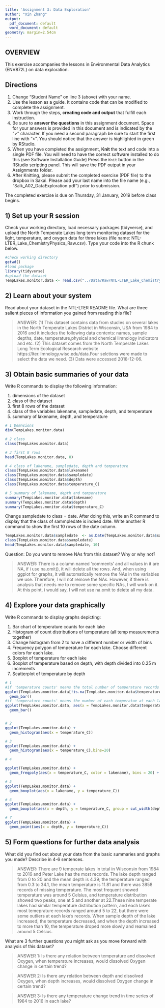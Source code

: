 ```yaml
---
title: 'Assignment 3: Data Exploration'
author: "Xin Zhang"
output:
  pdf_document: default
  word_document: default
geometry: margin=2.54cm
---
```


## OVERVIEW

This exercise accompanies the lessons in Environmental Data Analytics (ENV872L) on data exploration. 

## Directions
1. Change "Student Name" on line 3 (above) with your name.
2. Use the lesson as a guide. It contains code that can be modified to complete the assignment.
3. Work through the steps, **creating code and output** that fulfill each instruction.
4. Be sure to **answer the questions** in this assignment document.
Space for your answers is provided in this document and is indicated by the ">" character.
If you need a second paragraph be sure to start the first line with ">".
You should notice that the answer is highlighted in green by RStudio. 
6. When you have completed the assignment, **Knit** the text and code into a single PDF file.
You will need to have the correct software installed to do this (see Software Installation Guide)
Press the `Knit` button in the RStudio scripting panel.
This will save the PDF output in your Assignments folder.
8. After Knitting, please submit the completed exercise (PDF file) to the dropbox in Sakai. Please add your last name into the file name (e.g., "Salk_A02_DataExploration.pdf") prior to submission.

The completed exercise is due on Thursday, 31 January, 2019 before class begins.

## 1) Set up your R session

Check your working directory, load necessary packages (tidyverse), and upload the North Temperate Lakes long term monitoring dataset for the light, temperature, and oxygen data for three lakes (file name: NTL-LTER_Lake_ChemistryPhysics_Raw.csv). Type your code into the R chunk below.
```r
#check working directory
getwd()
#load package
library(tidyverse)
#upload the dataset
TempLakes.monitor.data <- read.csv("../Data/Raw/NTL-LTER_Lake_ChemistryPhysics_Raw.csv")
```

## 2) Learn about your system

Read about your dataset in the NTL-LTER README file. What are three salient pieces of information you gained from reading this file?

> ANSWER: (1) This dataset contains data from studies on several lakes in the North Temperate Lakes District in Wisconsin, USA from 1984 to 2016 and it includes the following data contents: names, sample depths, date, temperature,physical and chemical limnology indicators and etc. (2) This dataset comes from the North Temperate Lakes Long Term Ecological Research website https://lter.limnology.wisc.edu/data.Four selctions were made to select the data we need. (3) Data were accessed 2018-12-06. 

## 3) Obtain basic summaries of your data

Write R commands to display the following information: 

1. dimensions of the dataset
2. class of the dataset
3. first 8 rows of the dataset
4. class of the variables lakename, sampledate, depth, and temperature
5. summary of lakename, depth, and temperature

```r
# 1 Demnsions
dim(TempLakes.monitor.data)

# 2 class
class(TempLakes.monitor.data)

# 3 first 8 rows
head(TempLakes.monitor.data, 8) 

# 4 class of lakename, sampledate, depth and temperature
class(TempLakes.monitor.data$lakename)
class(TempLakes.monitor.data$sampledate)
class(TempLakes.monitor.data$depth)
class(TempLakes.monitor.data$temperature_C)

# 5 summary of lakename, depth and temperature
summary(TempLakes.monitor.data$lakename)
summary(TempLakes.monitor.data$depth)
summary(TempLakes.monitor.data$temperature_C)
```

Change sampledate to class = date. After doing this, write an R command to display that the class of sammpledate is indeed date. Write another R command to show the first 10 rows of the date column. 

```r
TempLakes.monitor.data$sampledate  <- as.Date(TempLakes.monitor.data$sampledate, format = "%m/%d/%y") 
class(TempLakes.monitor.data$sampledate)
head(TempLakes.monitor.data$sampledate, 10) 
```

Question: Do you want to remove NAs from this dataset? Why or why not?

> ANSWER: There is a column named 'comments' and all values in it are NA, if i use na.omit(), it will delete all the rows. And, when using ggplot for graphs, it will automatically remove the NAs in the variables we use. Therefore, I will not remove the NAs. However, if there is analysis that needs me to remove some specific NAs, I will work on it. At this point, i would say, I will not use na.omit to delete all my data.


## 4) Explore your data graphically

Write R commands to display graphs depicting: 

1. Bar chart of temperature counts for each lake
2. Histogram of count distributions of temperature (all temp measurements together)
3. Change histogram from 2 to have a different number or width of bins
4. Frequency polygon of temperature for each lake. Choose different colors for each lake.
5. Boxplot of temperature for each lake
6. Boxplot of temperature based on depth, with depth divided into 0.25 m increments
7. Scatterplot of temperature by depth

```r
# 1
#if 'temperature counts' means the total number of temperature records for each lake
ggplot(TempLakes.monitor.data[!is.na(TempLakes.monitor.data$temperature_C), ], aes(x = lakename)) +
  geom_bar()
#if 'temperature counts' means the number of each temperatue at each lake
ggplot(TempLakes.monitor.data, aes(x = TempLakes.monitor.data$temperature_C, color = lakename )) +
  geom_bar()


# 2
ggplot(TempLakes.monitor.data) +
  geom_histogram(aes(x = temperature_C))

# 3
ggplot(TempLakes.monitor.data) +
  geom_histogram(aes(x = temperature_C),bins=20)

# 4

ggplot(TempLakes.monitor.data) +
  geom_freqpoly(aes(x = temperature_C, color = lakename), bins = 20) + theme(legend.position = "top")

# 5
ggplot(TempLakes.monitor.data) +
  geom_boxplot(aes(x = lakename, y = temperature_C))

# 6
ggplot(TempLakes.monitor.data) +
  geom_boxplot(aes(x = depth, y = temperature_C, group = cut_width(depth, 0.25)))

# 7 
ggplot(TempLakes.monitor.data) +
  geom_point(aes(x = depth, y = temperature_C))

```
## 5) Form questions for further data analysis

What did you find out about your data from the basic summaries and graphs you made? Describe in 4-6 sentences.

> ANSWER: There are 9 temperate lakes in total in Wisconsin from 1984 to 2016 and Peter Lake has the most records. The lake depth ranged from 0 to 20 and the mean depth is 4.39; the temperature ranged from 0.3 to 34.1, the mean temperature is 11.81 and there was 3858 records of missing temperature. The most frequent showed temperature was around 5 Celsius, and temperature distribution showed two peaks, one at 5 and another at 22.These nine temperate lakes had similar temperature distribution pattern, and each lake's most temeprature records ranged around 5 to 22, but there were some outliers at each lake's records. When sample depth of the lake increased, the temperature decreased, and when the depth increased to more than 10, the temperature droped more slowly and reamained around 5 Celsius.

What are 3 further questions you might ask as you move forward with  analysis of this dataset?

> ANSWER 1: Is there any relation between temperature and dissolved Oxygen, when temperature increases, would dissolved Oxygen change in certain trend?

> ANSWER 2: Is there any relation between depth and dissolved Oxygen, when depth increases, would dissolved Oxygen change in certain trend?

> ANSWER 3:  Is there any temperature change trend in time series of 1984 to 2016 in each lake?
